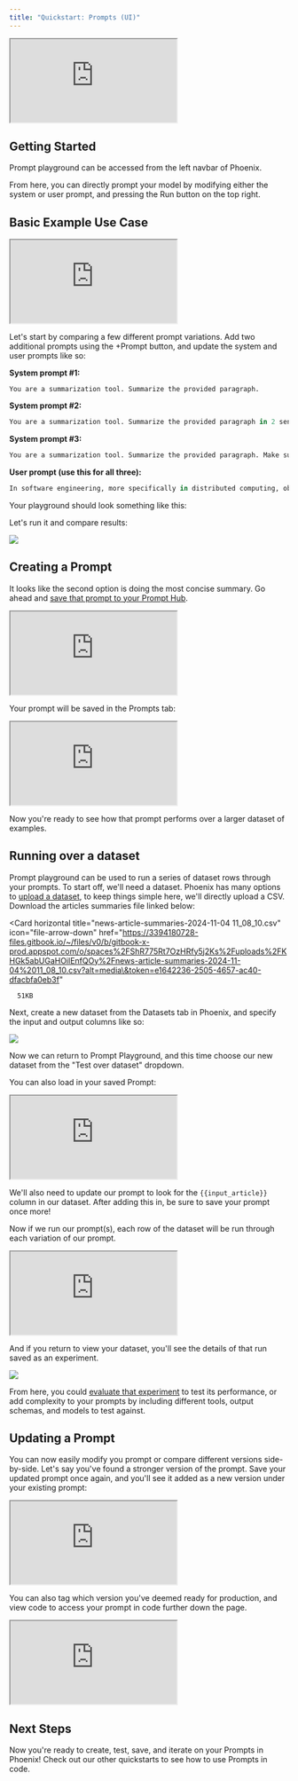 ```yaml
---
title: "Quickstart: Prompts (UI)"
---
```


<Frame caption="">
      <iframe src="https://cdn.iframe.ly/Ns0Lq6t" allowFullScreen width={1000} height={420} allow="encrypted-media *;"></iframe>
</Frame>

## Getting Started

Prompt playground can be accessed from the left navbar of Phoenix.

From here, you can directly prompt your model by modifying either the system or user prompt, and pressing the Run button on the top right.

## Basic Example Use Case

<Frame caption="">
      <iframe src="https://cdn.iframe.ly/ymNVz04" allowFullScreen width={1000} height={420} allow="encrypted-media *;"></iframe>
</Frame>

Let's start by comparing a few different prompt variations. Add two additional prompts using the +Prompt button, and update the system and user prompts like so:

**System prompt #1:**

```
You are a summarization tool. Summarize the provided paragraph.
```

**System prompt #2:**

```python
You are a summarization tool. Summarize the provided paragraph in 2 sentences or less.
```

**System prompt #3:**

```python
You are a summarization tool. Summarize the provided paragraph. Make sure not to leave out any key points.
```

**User prompt (use this for all three):**

```python
In software engineering, more specifically in distributed computing, observability is the ability to collect data about programs' execution, modules' internal states, and the communication among components.[1][2] To improve observability, software engineers use a wide range of logging and tracing techniques to gather telemetry information, and tools to analyze and use it. Observability is foundational to site reliability engineering, as it is the first step in triaging a service outage. One of the goals of observability is to minimize the amount of prior knowledge needed to debug an issue.
```

Your playground should look something like this:

Let's run it and compare results:

<Frame caption="">
  <img src="/images/d9e6aeee-image.jpeg" />
</Frame>

## Creating a Prompt

It looks like the second option is doing the most concise summary. Go ahead and [save that prompt to your Prompt Hub](/phoenix/prompt-engineering/how-to-prompts/create-a-prompt).

<Frame caption="">
      <iframe src="https://cdn.iframe.ly/MlUOwGR" allowFullScreen width={1000} height={420} allow="encrypted-media *;"></iframe>
</Frame>

Your prompt will be saved in the Prompts tab:

<Frame caption="">
      <iframe src="https://cdn.iframe.ly/lXoLAiz" allowFullScreen width={1000} height={420} allow="encrypted-media *;"></iframe>
</Frame>

Now you're ready to see how that prompt performs over a larger dataset of examples.

## Running over a dataset

Prompt playground can be used to run a series of dataset rows through your prompts. To start off, we'll need a dataset. Phoenix has many options to [upload a dataset](/phoenix/datasets-and-experiments/how-to-datasets), to keep things simple here, we'll directly upload a CSV. Download the articles summaries file linked below:

<Card
      horizontal
      title="news-article-summaries-2024-11-04 11_08_10.csv"
      icon="file-arrow-down"
      href="https://3394180728-files.gitbook.io/~/files/v0/b/gitbook-x-prod.appspot.com/o/spaces%2FShR775Rt7OzHRfy5j2Ks%2Fuploads%2FKHGk5abUGaHOilEnfQOy%2Fnews-article-summaries-2024-11-04%2011_08_10.csv?alt=media\&token=e1642236-2505-4657-ac40-dfacbfa0eb3f"
>
      51KB
</Card>

Next, create a new dataset from the Datasets tab in Phoenix, and specify the input and output columns like so:

<Frame caption="Uploading a CSV dataset">
  <img src="/images/08dff8aa-image.jpeg" />
</Frame>


Now we can return to Prompt Playground, and this time choose our new dataset from the "Test over dataset" dropdown.

You can also load in your saved Prompt:

<Frame caption="">
      <iframe src="https://cdn.iframe.ly/oN2zM0f" allowFullScreen width={1000} height={420} allow="encrypted-media *;"></iframe>
</Frame>

We'll also need to update our prompt to look for the `{{input_article}}` column in our dataset. After adding this in, be sure to save your prompt once more!

Now if we run our prompt(s), each row of the dataset will be run through each variation of our prompt.

<Frame caption="">
      <iframe src="https://cdn.iframe.ly/7RlsHji" allowFullScreen width={1000} height={420} allow="encrypted-media *;"></iframe>
</Frame>

And if you return to view your dataset, you'll see the details of that run saved as an experiment.

<Frame caption="">
  <img src="/images/c7c8e1ca-image.jpeg" />
</Frame>

From here, you could [evaluate that experiment](/phoenix/datasets-and-experiments/how-to-experiments#how-to-use-evaluators) to test its performance, or add complexity to your prompts by including different tools, output schemas, and models to test against.

## Updating a Prompt

You can now easily modify you prompt or compare different versions side-by-side. Let's say you've found a stronger version of the prompt. Save your updated prompt once again, and you'll see it added as a new version under your existing prompt:

<Frame caption="">
      <iframe src="https://cdn.iframe.ly/dfXn4OY" allowFullScreen width={1000} height={420} allow="encrypted-media *;"></iframe>
</Frame>

You can also tag which version you've deemed ready for production, and view code to access your prompt in code further down the page.

<Frame caption="">
      <iframe src="https://cdn.iframe.ly/6N9rEnF" allowFullScreen width={1000} height={420} allow="encrypted-media *;"></iframe>
</Frame>

## Next Steps

Now you're ready to create, test, save, and iterate on your Prompts in Phoenix! Check out our other quickstarts to see how to use Prompts in code.


